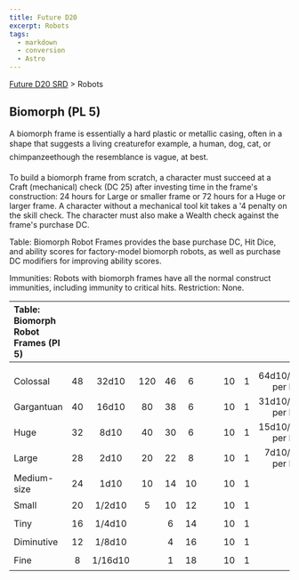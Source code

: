 ```yaml
---
title: Future D20
excerpt: Robots
tags:
  - markdown
  - conversion
  - Astro
---
```






[Future D20 SRD]( / ) > Robots




## Biomorph (PL 5)


A biomorph frame is essentially a hard plastic or metallic casing, often in a shape that suggests a living creaturefor example, a human, dog, cat, or chimpanzeethough the resemblance is vague, at best.


To build a biomorph frame from scratch, a character must succeed at a Craft (mechanical) check (DC 25) after investing time in the frame's construction: 24 hours for Large or smaller frame or 72 hours for a Huge or larger frame. A character without a mechanical tool kit takes a '4 penalty on the skill check. The character must also make a Wealth check against the frame's purchase DC.


Table: Biomorph Robot Frames provides the base purchase DC, Hit Dice, and ability scores for factory-model biomorph robots, as well as purchase DC modifiers for improving ability scores.


Immunities: Robots with biomorph frames have all the normal construct immunities, including immunity to critical hits.
Restriction: None.


| Table: Biomorph Robot Frames (Pl 5) |  |  |  |  |  |  |  |  |  |  |
| :------------------------------------- | :--: | :--: | :--: | :--: | :--: | :--: | :--: | :--: | :--: | --: |
|  |  |  |  |  |  |  |  |  |  |  |
|  |  |  |  |  |  |  |  |  |  |  |
| Colossal | 48 | 32d10 | 120 | 46 | 6 |  |  | 10 | 1 | 64d10/+3 per HD |
| Gargantuan | 40 | 16d10 | 80 | 38 | 6 |  |  | 10 | 1 | 31d10/+3 per HD |
| Huge | 32 | 8d10 | 40 | 30 | 6 |  |  | 10 | 1 | 15d10/+2 per HD |
| Large | 28 | 2d10 | 20 | 22 | 8 |  |  | 10 | 1 | 7d10/+1 per HD |
| Medium-size | 24 | 1d10 | 10 | 14 | 10 |  |  | 10 | 1 |  |
| Small | 20 | 1/2d10 | 5 | 10 | 12 |  |  | 10 | 1 |  |
| Tiny | 16 | 1/4d10 |  | 6 | 14 |  |  | 10 | 1 |  |
| Diminutive | 12 | 1/8d10 |  | 4 | 16 |  |  | 10 | 1 |  |
| Fine | 8 | 1/16d10 |  | 1 | 18 |  |  | 10 | 1 |  |




